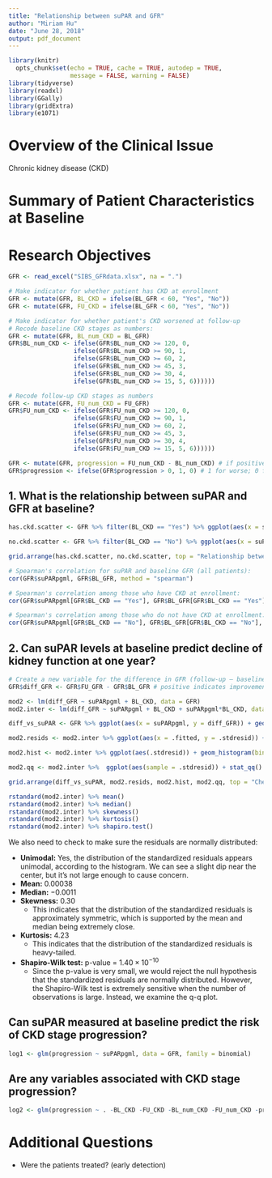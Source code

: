 ```yaml
---
title: "Relationship between suPAR and GFR"
author: "Miriam Hu"
date: "June 28, 2018"
output: pdf_document
---
```


```r
library(knitr)
  opts_chunk$set(echo = TRUE, cache = TRUE, autodep = TRUE, 
                 message = FALSE, warning = FALSE)
library(tidyverse)
library(readxl)
library(GGally)
library(gridExtra)
library(e1071)
```

# Overview of the Clinical Issue

Chronic kidney disease (CKD)

# Summary of Patient Characteristics at Baseline

# Research Objectives

```r
GFR <- read_excel("SIBS_GFRdata.xlsx", na = ".")

# Make indicator for whether patient has CKD at enrollment
GFR <- mutate(GFR, BL_CKD = ifelse(BL_GFR < 60, "Yes", "No"))
GFR <- mutate(GFR, FU_CKD = ifelse(BL_GFR < 60, "Yes", "No"))

# Make indicator for whether patient's CKD worsened at follow-up
# Recode baseline CKD stages as numbers:
GFR <- mutate(GFR, BL_num_CKD = BL_GFR)
GFR$BL_num_CKD <- ifelse(GFR$BL_num_CKD >= 120, 0,
                  ifelse(GFR$BL_num_CKD >= 90, 1,
                  ifelse(GFR$BL_num_CKD >= 60, 2,
                  ifelse(GFR$BL_num_CKD >= 45, 3,
                  ifelse(GFR$BL_num_CKD >= 30, 4,
                  ifelse(GFR$BL_num_CKD >= 15, 5, 6))))))

# Recode follow-up CKD stages as numbers
GFR <- mutate(GFR, FU_num_CKD = FU_GFR)
GFR$FU_num_CKD <- ifelse(GFR$FU_num_CKD >= 120, 0,
                  ifelse(GFR$FU_num_CKD >= 90, 1,
                  ifelse(GFR$FU_num_CKD >= 60, 2,
                  ifelse(GFR$FU_num_CKD >= 45, 3,
                  ifelse(GFR$FU_num_CKD >= 30, 4,
                  ifelse(GFR$FU_num_CKD >= 15, 5, 6))))))

GFR <- mutate(GFR, progression = FU_num_CKD - BL_num_CKD) # if positive, CKD got worse
GFR$progression <- ifelse(GFR$progression > 0, 1, 0) # 1 for worse; 0 for same or better
```

## 1. What is the relationship between suPAR and GFR at baseline?

```r
has.ckd.scatter <- GFR %>% filter(BL_CKD == "Yes") %>% ggplot(aes(x = suPARpgml, y = BL_GFR)) + geom_point() + ggtitle("Patients with CKD at enrollment") + labs(x = "suPAR", y = "GFR")

no.ckd.scatter <- GFR %>% filter(BL_CKD == "No") %>% ggplot(aes(x = suPARpgml, y = BL_GFR)) + geom_point() + ggtitle("No CKD at enrollment") + labs(x = "suPAR", y = "GFR")

grid.arrange(has.ckd.scatter, no.ckd.scatter, top = "Relationship between suPAR and baseline GFR")
```

```r
# Spearman's correlation for suPAR and baseline GFR (all patients):
cor(GFR$suPARpgml, GFR$BL_GFR, method = "spearman")

# Spearman's correlation among those who have CKD at enrollment:
cor(GFR$suPARpgml[GFR$BL_CKD == "Yes"], GFR$BL_GFR[GFR$BL_CKD == "Yes"], method = "spearman")

# Spearman's correlation among those who do not have CKD at enrollment:
cor(GFR$suPARpgml[GFR$BL_CKD == "No"], GFR$BL_GFR[GFR$BL_CKD == "No"], method = "spearman")
```

## 2. Can suPAR levels at baseline predict decline of kidney function at one year?

```r
# Create a new variable for the difference in GFR (follow-up – baseline):
GFR$diff_GFR <- GFR$FU_GFR - GFR$BL_GFR # positive indicates improvement

mod2 <- lm(diff_GFR ~ suPARpgml + BL_CKD, data = GFR)
mod2.inter <- lm(diff_GFR ~ suPARpgml + BL_CKD + suPARpgml*BL_CKD, data = GFR)
```

```r
diff_vs_suPAR <- GFR %>% ggplot(aes(x = suPARpgml, y = diff_GFR)) + geom_point() + ggtitle("Diff in GFR vs. suPAR") + labs(x = "suPAR",y = "Difference in GFR")

mod2.resids <- mod2.inter %>% ggplot(aes(x = .fitted, y = .stdresid)) + geom_point() + ggtitle("Residual plot") + labs(x = "Fitted values", y = "Standardized residuals")

mod2.hist <- mod2.inter %>% ggplot(aes(.stdresid)) + geom_histogram(bins = 20) + ggtitle("Histogram of residuals") + labs(x = "Standardized residuals", y = "Frequency")

mod2.qq <- mod2.inter %>%  ggplot(aes(sample = .stdresid)) + stat_qq() + stat_qq_line() + ggtitle("q-q plot") + labs(x = "Sample", y = "Theoretical")

grid.arrange(diff_vs_suPAR, mod2.resids, mod2.hist, mod2.qq, top = "Check assumptions of linear regression:")
```

```r
rstandard(mod2.inter) %>% mean()
rstandard(mod2.inter) %>% median()
rstandard(mod2.inter) %>% skewness()
rstandard(mod2.inter) %>% kurtosis()
rstandard(mod2.inter) %>% shapiro.test()
```

We also need to check to make sure the residuals are normally distributed:

* __Unimodal:__ Yes, the distribution of the standardized residuals appears unimodal, according to the histogram. We can see a slight dip near the center, but it's not large enough to cause concern.
* __Mean:__ $0.00038$
* __Median:__ $-0.0011$
* __Skewness:__ 0.30
    + This indicates that the distribution of the standardized residuals is approximately symmetric, which is supported by the mean and median being extremely close.
* __Kurtosis:__ $4.23$
    + This indicates that the distribution of the standardized residuals is heavy-tailed.
* __Shapiro-Wilk test:__ p-value = $1.40 \times 10^{-10}$
    + Since the p-value is very small, we would reject the null hypothesis that the standardized residuals are normally distributed. However, the Shapiro-Wilk test is extremely sensitive when the number of observations is large. Instead, we examine the q-q plot.


## Can suPAR measured at baseline predict the risk of CKD stage progression?

```r
log1 <- glm(progression ~ suPARpgml, data = GFR, family = binomial)
```

## Are any variables associated with CKD stage progression?

```r
log2 <- glm(progression ~ . -BL_CKD -FU_CKD -BL_num_CKD -FU_num_CKD -progression, data = GFR, family = binomial)
```

# Additional Questions

* Were the patients treated? (early detection)